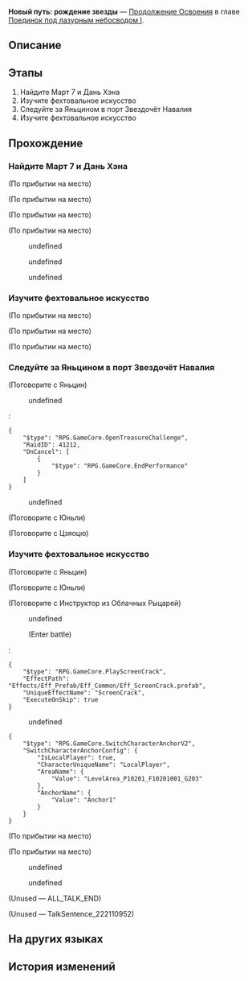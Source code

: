 {{Дополнить|Диалоги.}}
{{Миссия Инфобокс
|id              = 2022101
|Название        = 
|Изображение     = Миссия Освоения Новый путь рождение звезды.png
|Тип             = Продолжение Освоения
|События         = 
|Глава           = Поединок под лазурным небосводом I
|Условия         = Завершена [[Продолжение Освоения]] ''[[Меч возвращается, тучи сгущаются]]''
|Персонажи       = Дань Хэн; Инструктор из Облачных Рыцарей; Март 7; Первопроходец; Цзяоцю; Юньли; Яньцин
|СтартЛокация    = Центральная гавань Приюта звёздных яликов
|Мир             = Лофу Сяньчжоу
|Локации         = Центральная гавань Приюта звёздных яликов
|Предыдущая      = Меч возвращается, тучи сгущаются
|Следующая       = Чистая совесть и сломанная клетка
|Награды         = Опыт Освоения*800; Звёздный нефрит*100; Путеводитель путешественника*8; Утраченный кристалл*8; Кредиты*120 000
}}
'''Новый путь: рождение звезды''' — [[Продолжение Освоения]] в главе [[Поединок под лазурным небосводом I]].

==Описание==
{{Описание|Благодаря полушутливому приглашению генерала Хуайяня Март 7 внезапно получает возможность принять участие в Церемонии боевых искусств. Стоит Март получить наставления от учеников двух великих генералов Лофу и Чжумина и подглядеть секреты сяньчжоуских техник фехтования, как у неё тут же появятся все шансы на победу.}}

==Этапы==
# Найдите Март 7 и Дань Хэна
# Изучите фехтовальное искусство
# Следуйте за Яньцином в порт Звездочёт Навалия
# Изучите фехтовальное искусство

==Прохождение==
{{Дополнить}}

===Найдите Март 7 и Дань Хэна===
{{Описание миссии|локация=Центральная гавань Приюта звёздных яликов|Благодаря полушутливому приглашению генерала Хуайяня Март 7 внезапно получает возможность принять участие в Церемонии боевых искусств. Стоит Март получить наставления от учеников двух великих генералов Лофу и Чжумина и подглядеть секреты сяньчжоуских техник фехтования, как у неё тут же появятся все шансы на победу.}}
{{Диалог Начало}}
;(По прибытии на место)

;(По прибытии на место)
<!--Unknown TalkSentence: 222110104-->
<!--Unknown TalkSentence: 222110105-->
;(По прибытии на место)

;(По прибытии на место)
:{{tx}}
<!--Unknown TalkSentence: 222110202-->
:{{Диалог|Стрелка}} undefined
:<!--Unknown TalkSentence: 222110204-->
:<!--Unknown TalkSentence: 222110205-->
:<!--Unknown TalkSentence: 222110206-->
:<!--Unknown TalkSentence: 222110207-->
:<!--Unknown TalkSentence: 222110208-->
:<!--Unknown TalkSentence: 222110209-->
:<!--Unknown TalkSentence: 222110210-->
:<!--Unknown TalkSentence: 222110211-->
:<!--Unknown TalkSentence: 222110212-->
:<!--Unknown TalkSentence: 222110213-->
:{{Диалог|Стрелка}} undefined
:<!--Unknown TalkSentence: 222110206-->
:<!--Unknown TalkSentence: 222110207-->
:<!--Unknown TalkSentence: 222110208-->
:<!--Unknown TalkSentence: 222110209-->
:<!--Unknown TalkSentence: 222110210-->
:<!--Unknown TalkSentence: 222110211-->
:<!--Unknown TalkSentence: 222110212-->
:<!--Unknown TalkSentence: 222110213-->
:{{Диалог|Стрелка}} undefined
:<!--Unknown TalkSentence: 222110208-->
:<!--Unknown TalkSentence: 222110209-->
:<!--Unknown TalkSentence: 222110210-->
:<!--Unknown TalkSentence: 222110211-->
:<!--Unknown TalkSentence: 222110212-->
:<!--Unknown TalkSentence: 222110213-->
<!--Unknown TalkSentence: 222110208-->
<!--Unknown TalkSentence: 222110209-->
<!--Unknown TalkSentence: 222110210-->
<!--Unknown TalkSentence: 222110211-->
<!--Unknown TalkSentence: 222110212-->
<!--Unknown TalkSentence: 222110213-->
{{Диалог Конец}}

===Изучите фехтовальное искусство===
{{Диалог Начало}}
:{{tx}}
;(По прибытии на место)

;(По прибытии на место)
<!--Unknown TalkSentence: 222110106-->
<!--Unknown TalkSentence: 222110107-->

;(По прибытии на место)
<!--Unknown TalkSentence: 222110106-->
<!--Unknown TalkSentence: 222110107-->
{{Диалог Конец}}

===Следуйте за Яньцином в порт Звездочёт Навалия===
{{Описание миссии|локация=Центральная гавань Приюта звёздных яликов|Время идёт, близится открытие Церемонии боевых искусств. В ожидании выхода на арену юные мастера получили шанс понаблюдать за парящими в небе боевыми кораблями и пообщаться с гостями из других миров. Однако не только они с нетерпением ждут начала церемонии. В порту Звездочёт Навалия притаились незваные гости, вынашивающие коварные планы...}}
{{Диалог Начало}}


;(Поговорите с Яньцин)
<!--Unknown TalkSentence: 222111102-->
:{{Диалог|Стрелка}} undefined
:<pre>{
	"$type": "RPG.GameCore.OpenTreasureChallenge",
	"RaidID": 41212,
	"OnCancel": [
		{
			"$type": "RPG.GameCore.EndPerformance"
		}
	]
}</pre>
:{{Диалог|Выход}} undefined

;(Поговорите с Юньли)
<!--Unknown TalkSentence: 222110812-->

;(Поговорите с Цзяоцю)
<!--Unknown TalkSentence: 222110943-->
{{Диалог Конец}}

===Изучите фехтовальное искусство===
{{Описание миссии|локация=Центральная гавань Приюта звёздных яликов|Благодаря полушутливому приглашению генерала Хуайяня Март 7 внезапно получает возможность принять участие в Церемонии боевых искусств. Стоит Март получить наставления от учеников двух великих генералов Лофу и Чжумина и подглядеть секреты сяньчжоуских техник фехтования, как у неё тут же появятся все шансы на победу.}}
{{Диалог Начало}}

;(Поговорите с Яньцин)
<!--Unknown TalkSentence: 222110324-->

;(Поговорите с Юньли)
<!--Unknown TalkSentence: 222110326-->
<!--Unknown TalkSentence: 222110327-->

;(Поговорите с Инструктор из Облачных Рыцарей)
<!--Unknown TalkSentence: 222110402-->
:{{Диалог|Стрелка}} undefined
:<!--Unknown TalkSentence: 222110404-->
:<!--Unknown TalkSentence: 222110405-->
:;(Enter battle)
::{{Enemy List|Волк-чернокоготь*1; Воющий гроб*2/-9.1% Сила атаки, -25% НР, -20 Скорость}}
:<pre>{
	"$type": "RPG.GameCore.PlayScreenCrack",
	"EffectPath": "Effects/Eff_Prefab/Eff_Common/Eff_ScreenCrack.prefab",
	"UniqueEffectName": "ScreenCrack",
	"ExecuteOnSkip": true
}</pre>
:{{Диалог|Выход}} undefined
:<!--Unknown TalkSentence: 222110407-->
:<!--Unknown TalkSentence: 222110408-->

:{{tx}}
<pre>{
	"$type": "RPG.GameCore.SwitchCharacterAnchorV2",
	"SwitchCharacterAnchorConfig": {
		"IsLocalPlayer": true,
		"CharacterUniqueName": "LocalPlayer",
		"AreaName": {
			"Value": "LevelArea_P10201_F10201001_G203"
		},
		"AnchorName": {
			"Value": "Anchor1"
		}
	}
}</pre>
;(По прибытии на место)

;(По прибытии на место)
:{{tx}}
<!--Unknown TalkSentence: 222110802-->
<!--Unknown TalkSentence: 222110803-->
:{{Диалог|Стрелка}} undefined
:<!--Unknown TalkSentence: 222110805-->
:<!--Unknown TalkSentence: 222110806-->
:<!--Unknown TalkSentence: 222110807-->
:<!--Unknown TalkSentence: 222110808-->
:<!--Unknown TalkSentence: 222110809-->
:<!--Unknown TalkSentence: 222110810-->
:<!--Unknown TalkSentence: 222110811-->
:<!--Unknown TalkSentence: 222110812-->
::{{tx}}
:{{Диалог|Стрелка}} undefined
:<!--Unknown TalkSentence: 222110811-->
:<!--Unknown TalkSentence: 222110812-->
::{{tx}}
<!--Unknown TalkSentence: 222110811-->
<!--Unknown TalkSentence: 222110812-->
:{{tx}}
;(Unused &mdash; ALL_TALK_END)


;(Unused &mdash; TalkSentence_222110952)

{{Диалог Конец}}

==На других языках==
{{На других языках
|en   = March to Mastery: A Star Is Born
|zhs  = 授剑传行，腾然流星
|zht  = 授劍傳行，騰然流星
|ja   = 剣を受け継ぐ流星
|ko   = 검술을 전수받은 샛별
|es   = Heredera del acero meteórico
|fr   = Maître épéiste en devenir
|ru   = Новый путь: рождение звезды
|th   = วิชาดาบใต้ดาราโผทะยาน
|vi   = Truyền Thụ Kiếm Đạo, Ngôi Sao Đang Lên
|de   = Zur Meisterschaft: Ein Star wird geboren
|id   = Ilmu Pedang yang Diwariskan Tanpa Henti
|pt   = A Jornada da Maestria: Nasce Uma Estrela
}}

==История изменений==
{{История изменений|2.7}}
